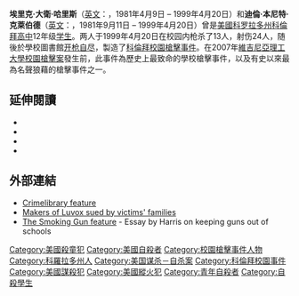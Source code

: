 {{Expand English|Eric Harris and Dylan Klebold}}
{{Infobox Criminal
| name   = 埃里克·大衛·哈里斯<br>Eric David Harris 
| image_name     =  
| image_size     = 
| birth_date  = {{birth date|1981|4|9}}
| birth_place = {{USA}}[[堪薩斯州|堪薩斯州]][[威奇托_(堪萨斯州)|威奇托]]
| death_date  = {{death date and age|1999|4|20|1981|4|9}}
| death_place = {{USA}}科罗拉多州[[科倫拜恩_(科羅拉多州)|科倫拜恩]]
| conviction_status         = 死亡（[[自殺|自殺]]）
| occupation     = 學生
| parents        = 偉內·哈里斯（Wayne Harris）<br>凱莎琳·普雷（Katherine Poole）
}}
{{Infobox Criminal
| name   = 迪倫·本尼特·克萊伯德<br>Dylan Bennet Klebold 
| image_name     =  
| image_size     = 
| birth_date  = {{birth date|1981|9|11}}
| birth_place = {{USA}}科罗拉多州[[萊克伍德_(科羅拉多州)|萊克伍德]]
| death_date  = {{death date and age|1999|4|20|1981|9|11}}
| death_place = {{USA}}科罗拉多州[[科倫拜恩_(科羅拉多州)|科倫拜恩]]
| conviction_status         = 死亡（[[自殺|自殺]]）
| occupation     = 學生
| parents        = 湯瑪斯·克萊伯德（Thomas Klebold）<br>蘇珊·約瑟諾夫（Susan Yassenoff）
}}

'''埃里克·大衛·哈里斯'''（[[英文|英文]]：{{lang|en|Eric David Harris}}，1981年4月9日 – 1999年4月20日）和'''迪倫·本尼特·克萊伯德'''（[[英文|英文]]：{{lang|en|Dylan Bennet Klebold}}，1981年9月11日 – 1999年4月20日）曾是[[美國|美國]][[科罗拉多州|科罗拉多州]][[科倫拜高中|科倫拜高中]]12年级[[学生|学生]]。两人于1999年4月20日在校园内枪杀了13人，射伤24人，随後於學校圖書館[[飲彈|开枪自尽]]，製造了[[科倫拜校園槍擊事件|科倫拜校園槍擊事件]]。在2007年[[維吉尼亞理工大學校園槍擊案|維吉尼亞理工大學校園槍擊案]]發生前，此事件為歷史上最致命的學校槍擊事件，以及有史以來最為名聲狼藉的槍擊事件之一。

==延伸閱讀==
* {{cite book |first=Brooks |last=Brown |coauthor=Rob Merritt |title=No easy answers: the truth behind death at Columbine |url=http://books.google.com/books?id=kI4YwhBD7FgC |publisher=Lantern Books |date=2002 |ISBN=1590560310}}
* {{cite book |first=Dave |last=Cullen |title=Columbine |url=http://books.google.com/books?id=GoqiOAAACAAJ |publisher=Grand Central Publishing |date=2009 |ISBN=0446546933}}
* {{cite book |first=Jeff |last=Kass |title=Columbine: A True Crime Story |url=http://books.google.com/books?id=eHQ7OgAACAAJ |publisher=Ghost Road Publishing Group |date=2009 |ISBN=0981652565 |access-date=2010-04-24 |archive-date=2014-01-05 |archive-url=https://web.archive.org/web/20140105034627/http://books.google.com/books?id=eHQ7OgAACAAJ |dead-url=no }}
* {{cite book |first=Ralph W. |last=Larkin |title=Comprehending Columbine |url=http://books.google.com/books?id=0t_mo8UQox8C |publisher=Temple University Press |date=2007 |ISBN=1592134912}}

==外部連結==
* [https://web.archive.org/web/20080629093128/http://www.trutv.com/library/crime/notorious_murders/mass/littleton/index_1.html Crimelibrary feature]
* [http://www.cbsnews.com/stories/2001/10/22/national/main315368.shtml Makers of Luvox sued by victims' families] {{Wayback|url=http://www.cbsnews.com/stories/2001/10/22/national/main315368.shtml |date=20121127125344 }}
* [http://www.thesmokinggun.com/archive/0707061columbine1.html The Smoking Gun feature] {{Wayback|url=http://www.thesmokinggun.com/archive/0707061columbine1.html |date=20100330165204 }} - Essay by Harris on keeping guns out of schools

{{DEFAULTSORT:Eric埃里克·哈里斯和迪倫·克萊伯德}}
[[Category:美國殺童犯|Category:美國殺童犯]]
[[Category:美國自殺者|Category:美國自殺者]]
[[Category:校園槍擊事件人物|Category:校園槍擊事件人物]]
[[Category:科羅拉多州人|Category:科羅拉多州人]]
[[Category:美国谋杀－自杀案|Category:美国谋杀－自杀案]]
[[Category:科倫拜校園事件|Category:科倫拜校園事件]]
[[Category:美國謀殺犯|Category:美國謀殺犯]]
[[Category:美國縱火犯|Category:美國縱火犯]]
[[Category:青年自殺者|Category:青年自殺者]]
[[Category:自殺學生|Category:自殺學生]]